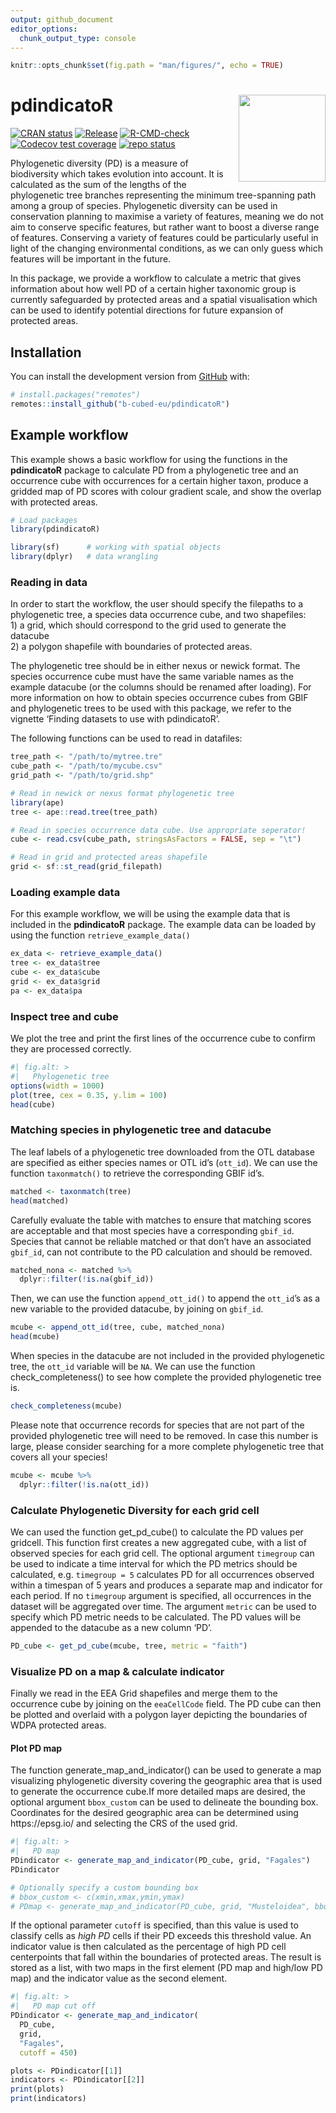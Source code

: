 ```yaml
---
output: github_document
editor_options: 
  chunk_output_type: console
---
```


<!-- README.md is generated from README.Rmd. Please edit that file -->

```r
knitr::opts_chunk$set(fig.path = "man/figures/", echo = TRUE)
```

# pdindicatoR <img src="man/figures/logo.png" align="right" height="139" alt="" />

<!-- badges: start -->

[![CRAN status](https://www.r-pkg.org/badges/version/pdindicatoR)](https://CRAN.R-project.org/package=pdindicatoR)
[![Release](https://img.shields.io/github/release/b-cubed-eu/pdindicatoR.svg)](https://github.com/b-cubed-eu/pdindicatoR/releases)
[![R-CMD-check](https://github.com/b-cubed-eu/pdindicatoR/actions/workflows/R-CMD-check.yaml/badge.svg)](https://github.com/b-cubed-eu/pdindicatoR/actions/workflows/R-CMD-check.yaml)
[![Codecov test coverage](https://codecov.io/gh/b-cubed-eu/pdindicatoR/graph/badge.svg)](https://app.codecov.io/gh/b-cubed-eu/pdindicatoR)
[![repo status](https://www.repostatus.org/badges/latest/wip.svg)](https://www.repostatus.org/#wip)

<!-- badges: end -->


Phylogenetic diversity (PD) is a measure of biodiversity which takes evolution into account. It is calculated as the sum of the lengths of the phylogenetic tree branches representing the minimum tree-spanning path among a group of species.
Phylogenetic diversity can be used in conservation planning to maximise a variety of features, meaning we do not aim to conserve specific features, but rather want to boost a diverse range of features. Conserving a variety of features could be particularly useful in light of the changing environmental conditions, as we can only guess which features will be important in the future.

In this package, we provide a workflow to calculate a metric that gives information about how well PD of a certain higher taxonomic group is currently safeguarded by protected areas and a spatial visualisation which can be used to identify potential directions for future expansion of protected areas.

## Installation

You can install the development version from [GitHub](https://github.com/) with:

```r
# install.packages("remotes")
remotes::install_github("b-cubed-eu/pdindicatoR")
```

## Example workflow

This example shows a basic workflow for using the functions in the **pdindicatoR** package to calculate PD from a phylogenetic tree and an occurrence cube with occurrences for a certain higher taxon, produce a gridded map of PD scores with colour gradient scale, and show the overlap with protected areas. 

```r
# Load packages
library(pdindicatoR)

library(sf)      # working with spatial objects
library(dplyr)   # data wrangling
```

### Reading in data

In order to start the workflow, the user should specify the filepaths to a phylogenetic tree, a species data occurrence cube, and two shapefiles:  
1) a grid, which should correspond to the grid used to generate the datacube  
2) a polygon shapefile with boundaries of protected areas. 

The phylogenetic tree should be in either nexus or newick format. The species occurrence cube must have the same variable names as the example datacube (or the columns should be renamed after loading). For more information on how to obtain species occurrence cubes from GBIF and phylogenetic trees to be used with this package, we refer to the vignette 'Finding datasets to use with pdindicatoR'.

The following functions can be used to read in datafiles:

```r
tree_path <- "/path/to/mytree.tre" 
cube_path <- "/path/to/mycube.csv"
grid_path <- "/path/to/grid.shp"

# Read in newick or nexus format phylogenetic tree
library(ape)
tree <- ape::read.tree(tree_path)

# Read in species occurrence data cube. Use appropriate seperator!
cube <- read.csv(cube_path, stringsAsFactors = FALSE, sep = "\t") 

# Read in grid and protected areas shapefile
grid <- sf::st_read(grid_filepath)
```

### Loading example data

For this example workflow, we will be using the example data that is included in the **pdindicatoR** package.
The example data can be loaded by using the function `retrieve_example_data()`

```r
ex_data <- retrieve_example_data()
tree <- ex_data$tree 
cube <- ex_data$cube 
grid <- ex_data$grid
pa <- ex_data$pa
```

### Inspect tree and cube

We plot the tree and print the first lines of the occurrence cube to confirm they are processed correctly.

```r
#| fig.alt: >
#|   Phylogenetic tree
options(width = 1000)
plot(tree, cex = 0.35, y.lim = 100)
head(cube)
```

### Matching species in phylogenetic tree and datacube

The leaf labels of a phylogenetic tree downloaded from the OTL database are specified as either species names or OTL id's (`ott_id`). We can use the function `taxonmatch()` to retrieve the corresponding GBIF id's.

```r
matched <- taxonmatch(tree)
head(matched)
```

Carefully evaluate the table with matches to ensure that matching scores are acceptable and that most species have a corresponding `gbif_id`. Species that cannot be reliable matched or that don't have an associated `gbif_id`, can not contribute to the PD calculation and should be removed.

```r
matched_nona <- matched %>%
  dplyr::filter(!is.na(gbif_id))
```

Then, we can use the function `append_ott_id()` to append the `ott_id`'s as a new variable to the provided datacube, by joining on `gbif_id`.

```r
mcube <- append_ott_id(tree, cube, matched_nona)
head(mcube)
```

When species in the datacube are not included in the provided phylogenetic tree, the `ott_id` variable will be `NA`. We can use the function check_completeness() to see how complete the provided phylogenetic tree is.
```r
check_completeness(mcube)
```

Please note that occurrence records for species that are not part of the provided phylogenetic tree will need to be removed. In case this number is large, please consider searching for a more complete phylogenetic tree that covers all your species!

```r
mcube <- mcube %>%
  dplyr::filter(!is.na(ott_id))
```

### Calculate Phylogenetic Diversity for each grid cell

We can used the function get_pd_cube() to calculate the PD values per gridcell. This function first creates a new aggregated cube, with a list of observed species for each grid cell. The optional argument `timegroup` can be used to indicate a time interval for which the PD metrics should be calculated, e.g. `timegroup = 5` calculates PD for all occurrences observed within a timespan of 5 years and produces a separate map and indicator for each period. If no `timegroup` argument is specified, all occurrences in the dataset will be aggregated over time. The argument `metric` can be used to specify which PD metric needs to be calculated. The PD values will be appended to the datacube as a new column 'PD'.

```r
PD_cube <- get_pd_cube(mcube, tree, metric = "faith")
```

### Visualize PD on a map & calculate indicator

Finally we read in the EEA Grid shapefiles and merge them to the occurrence cube by joining on the `eeaCellCode` field. The PD cube can then be plotted and overlaid with a polygon layer depicting the boundaries of WDPA protected areas.

#### Plot PD map

The function generate_map_and_indicator() can be used to generate a map 
visualizing phylogenetic diversity covering the geographic area that is used to
generate the occurrence cube.If more detailed maps are desired, the optional 
argument `bbox_custom` can be used to delineate the bounding box. Coordinates 
for the desired geographic area can be determined using https://epsg.io/ and 
selecting the CRS of the used grid.

```r
#| fig.alt: >
#|   PD map
PDindicator <- generate_map_and_indicator(PD_cube, grid, "Fagales")
PDindicator

# Optionally specify a custom bounding box
# bbox_custom <- c(xmin,xmax,ymin,ymax)
# PDmap <- generate_map_and_indicator(PD_cube, grid, "Musteloidea", bbox_custom)
```

If the optional parameter `cutoff` is specified, than this value is used to 
classify cells as *high PD* cells if their PD exceeds this threshold value. An 
indicator value is then calculated as the percentage of high PD cell 
centerpoints that fall within the boundaries of protected areas. The result is
stored as a list, with two maps in the first element (PD map and high/low PD map)
and the indicator value as the second element. 

```r
#| fig.alt: >
#|   PD map cut off
PDindicator <- generate_map_and_indicator(
  PD_cube,
  grid,
  "Fagales",
  cutoff = 450)

plots <- PDindicator[[1]]
indicators <- PDindicator[[2]]
print(plots)
print(indicators)
```
